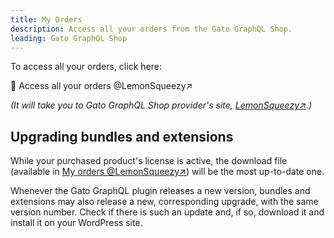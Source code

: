 ```yaml
---
title: My Orders
description: Access all your orders from the Gato GraphQL Shop.
leading: Gato GraphQL Shop
---
```


To access all your orders, click here:

<div className="flex justify-center"><Link className="not-prose btn text-slate-900 bg-gradient-to-r from-white/80 via-white to-white/80 hover:bg-white transition duration-150 ease-in-out group mb-4" href="https://app.lemonsqueezy.com/my-orders" target="_blank">

🛒 Access all your orders @LemonSqueezy&#x2197;

</Link></div>

_(It will take you to Gato GraphQL Shop provider's site, <a href="https://www.lemonsqueezy.com" target="_blank">LemonSqueezy&#x2197;</a>.)_

## Upgrading bundles and extensions

While your purchased product's license is active, the download file (available in <a href="https://app.lemonsqueezy.com/my-orders" target="_blank">My orders @LemonSqueezy&#x2197;</a>) will be the most up-to-date one.

Whenever the Gato GraphQL plugin releases a new version, bundles and extensions may also release a new, corresponding upgrade, with the same version number. Check if there is such an update and, if so, download it and install it on your WordPress site.
